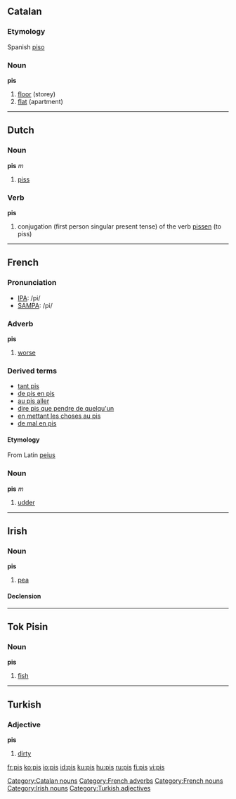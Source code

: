==Catalan==

===Etymology===
Spanish [[piso]]

===Noun===
'''pis'''

# [[floor]] (storey)
# [[flat]] (apartment)

[[Category:Catalan nouns]]

----

==Dutch==

===Noun===
'''pis''' ''m''

# {{vulgar|lang=nl}} [[piss]]

===Verb===
'''pis'''

# {{vulgar|lang=nl}} conjugation (first person singular present tense) of the verb [[pissen]] (to piss)

----

==French==

===Pronunciation===
*[[w:IPA|IPA]]: /pi/
*[[w:SAMPA|SAMPA]]: /pi/

===Adverb===
'''pis'''

# [[worse]]

===Derived terms===
*[[tant pis]]
*[[de pis en pis]]
*[[au pis aller]]
*[[dire pis que pendre de quelqu'un]]
*[[en mettant les choses au pis]]
*[[de mal en pis]]

====Etymology====
{{rfc-level|Etymology not at level 3}}
From Latin [[peius]]

===Noun===
'''pis''' ''m''

# [[udder]]

[[Category:French adverbs]]
[[Category:French nouns]]

----

==Irish==

===Noun===
'''pis''' {{f}}

# [[pea]]

====Declension====
{{ga noun f2|p|is|ise|pl=iseanna}}

[[Category:Irish nouns]]

----

==Tok Pisin==

===Noun===
'''pis'''

# [[fish]]

----

==Turkish==

===Adjective===
'''pis'''

# [[dirty]]

[[Category:Turkish adjectives]]

[[fr:pis]]
[[ko:pis]]
[[io:pis]]
[[id:pis]]
[[ku:pis]]
[[hu:pis]]
[[ru:pis]]
[[fi:pis]]
[[vi:pis]]